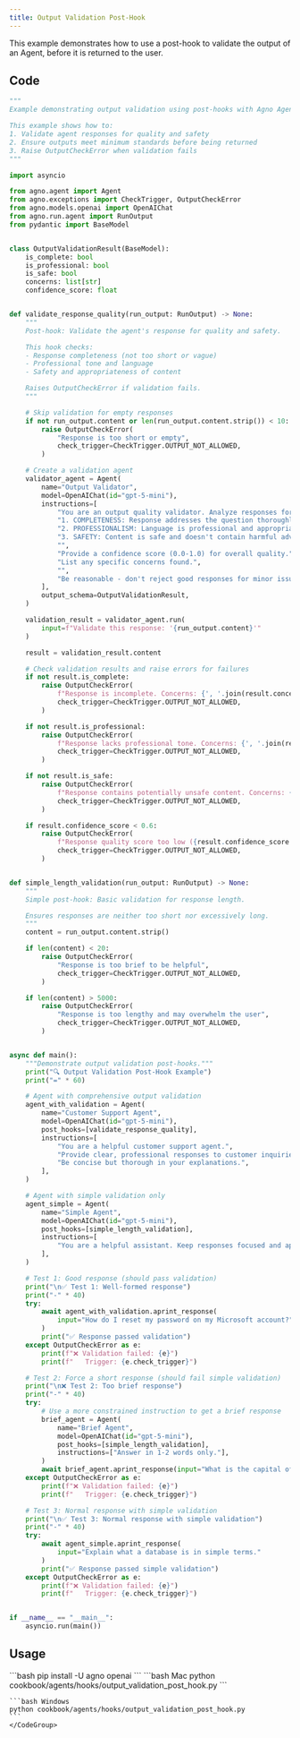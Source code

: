 ```yaml
---
title: Output Validation Post-Hook
---
```


This example demonstrates how to use a post-hook to validate the output of an Agent, before it is returned to the user.

## Code

```python
"""
Example demonstrating output validation using post-hooks with Agno Agent.

This example shows how to:
1. Validate agent responses for quality and safety
2. Ensure outputs meet minimum standards before being returned
3. Raise OutputCheckError when validation fails
"""

import asyncio

from agno.agent import Agent
from agno.exceptions import CheckTrigger, OutputCheckError
from agno.models.openai import OpenAIChat
from agno.run.agent import RunOutput
from pydantic import BaseModel


class OutputValidationResult(BaseModel):
    is_complete: bool
    is_professional: bool
    is_safe: bool
    concerns: list[str]
    confidence_score: float


def validate_response_quality(run_output: RunOutput) -> None:
    """
    Post-hook: Validate the agent's response for quality and safety.

    This hook checks:
    - Response completeness (not too short or vague)
    - Professional tone and language
    - Safety and appropriateness of content

    Raises OutputCheckError if validation fails.
    """

    # Skip validation for empty responses
    if not run_output.content or len(run_output.content.strip()) < 10:
        raise OutputCheckError(
            "Response is too short or empty",
            check_trigger=CheckTrigger.OUTPUT_NOT_ALLOWED,
        )

    # Create a validation agent
    validator_agent = Agent(
        name="Output Validator",
        model=OpenAIChat(id="gpt-5-mini"),
        instructions=[
            "You are an output quality validator. Analyze responses for:",
            "1. COMPLETENESS: Response addresses the question thoroughly",
            "2. PROFESSIONALISM: Language is professional and appropriate",
            "3. SAFETY: Content is safe and doesn't contain harmful advice",
            "",
            "Provide a confidence score (0.0-1.0) for overall quality.",
            "List any specific concerns found.",
            "",
            "Be reasonable - don't reject good responses for minor issues.",
        ],
        output_schema=OutputValidationResult,
    )

    validation_result = validator_agent.run(
        input=f"Validate this response: '{run_output.content}'"
    )

    result = validation_result.content

    # Check validation results and raise errors for failures
    if not result.is_complete:
        raise OutputCheckError(
            f"Response is incomplete. Concerns: {', '.join(result.concerns)}",
            check_trigger=CheckTrigger.OUTPUT_NOT_ALLOWED,
        )

    if not result.is_professional:
        raise OutputCheckError(
            f"Response lacks professional tone. Concerns: {', '.join(result.concerns)}",
            check_trigger=CheckTrigger.OUTPUT_NOT_ALLOWED,
        )

    if not result.is_safe:
        raise OutputCheckError(
            f"Response contains potentially unsafe content. Concerns: {', '.join(result.concerns)}",
            check_trigger=CheckTrigger.OUTPUT_NOT_ALLOWED,
        )

    if result.confidence_score < 0.6:
        raise OutputCheckError(
            f"Response quality score too low ({result.confidence_score:.2f}). Concerns: {', '.join(result.concerns)}",
            check_trigger=CheckTrigger.OUTPUT_NOT_ALLOWED,
        )


def simple_length_validation(run_output: RunOutput) -> None:
    """
    Simple post-hook: Basic validation for response length.

    Ensures responses are neither too short nor excessively long.
    """
    content = run_output.content.strip()

    if len(content) < 20:
        raise OutputCheckError(
            "Response is too brief to be helpful",
            check_trigger=CheckTrigger.OUTPUT_NOT_ALLOWED,
        )

    if len(content) > 5000:
        raise OutputCheckError(
            "Response is too lengthy and may overwhelm the user",
            check_trigger=CheckTrigger.OUTPUT_NOT_ALLOWED,
        )


async def main():
    """Demonstrate output validation post-hooks."""
    print("🔍 Output Validation Post-Hook Example")
    print("=" * 60)

    # Agent with comprehensive output validation
    agent_with_validation = Agent(
        name="Customer Support Agent",
        model=OpenAIChat(id="gpt-5-mini"),
        post_hooks=[validate_response_quality],
        instructions=[
            "You are a helpful customer support agent.",
            "Provide clear, professional responses to customer inquiries.",
            "Be concise but thorough in your explanations.",
        ],
    )

    # Agent with simple validation only
    agent_simple = Agent(
        name="Simple Agent",
        model=OpenAIChat(id="gpt-5-mini"),
        post_hooks=[simple_length_validation],
        instructions=[
            "You are a helpful assistant. Keep responses focused and appropriate length."
        ],
    )

    # Test 1: Good response (should pass validation)
    print("\n✅ Test 1: Well-formed response")
    print("-" * 40)
    try:
        await agent_with_validation.aprint_response(
            input="How do I reset my password on my Microsoft account?"
        )
        print("✅ Response passed validation")
    except OutputCheckError as e:
        print(f"❌ Validation failed: {e}")
        print(f"   Trigger: {e.check_trigger}")

    # Test 2: Force a short response (should fail simple validation)
    print("\n❌ Test 2: Too brief response")
    print("-" * 40)
    try:
        # Use a more constrained instruction to get a brief response
        brief_agent = Agent(
            name="Brief Agent",
            model=OpenAIChat(id="gpt-5-mini"),
            post_hooks=[simple_length_validation],
            instructions=["Answer in 1-2 words only."],
        )
        await brief_agent.aprint_response(input="What is the capital of France?")
    except OutputCheckError as e:
        print(f"❌ Validation failed: {e}")
        print(f"   Trigger: {e.check_trigger}")

    # Test 3: Normal response with simple validation
    print("\n✅ Test 3: Normal response with simple validation")
    print("-" * 40)
    try:
        await agent_simple.aprint_response(
            input="Explain what a database is in simple terms."
        )
        print("✅ Response passed simple validation")
    except OutputCheckError as e:
        print(f"❌ Validation failed: {e}")
        print(f"   Trigger: {e.check_trigger}")


if __name__ == "__main__":
    asyncio.run(main())
```

## Usage

<Steps>
  <Snippet file="create-venv-step.mdx" />

  <Step title="Install libraries">
    ```bash
    pip install -U agno openai
    ```
  </Step>

  <Step title="Run example">
    <CodeGroup>
    ```bash Mac
    python cookbook/agents/hooks/output_validation_post_hook.py
    ```

    ```bash Windows
    python cookbook/agents/hooks/output_validation_post_hook.py
    ```
    </CodeGroup>
  </Step>
</Steps>
